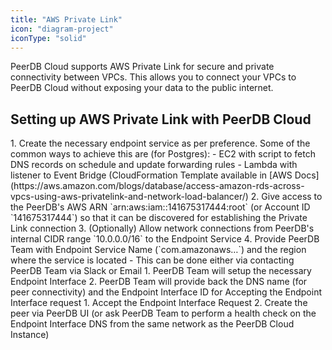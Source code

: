 ```yaml
---
title: "AWS Private Link"
icon: "diagram-project"
iconType: "solid"
---
```



PeerDB Cloud supports AWS Private Link for secure and private connectivity between VPCs.
This allows you to connect your VPCs to PeerDB Cloud without exposing your data to the public internet.

## Setting up AWS Private Link with PeerDB Cloud

<Steps>
    <Step title="Setup Endpoint Service">
        1. Create the necessary endpoint service as per preference. Some of the common ways to achieve this are (for Postgres):
            - EC2 with script to fetch DNS records on schedule and update forwarding rules
            - Lambda with listener to Event Bridge (CloudFormation Template available in [AWS Docs](https://aws.amazon.com/blogs/database/access-amazon-rds-across-vpcs-using-aws-privatelink-and-network-load-balancer/)
        2. Give access to the PeerDB's AWS ARN `arn:aws:iam::141675317444:root` (or Account ID `141675317444`) so that it can be discovered for establishing the Private Link connection
        3. (Optionally) Allow network connections from PeerDB's internal CIDR range `10.0.0.0/16` to the Endpoint Service
        4. Provide PeerDB Team with Endpoint Service Name (`com.amazonaws…`) and the region where the service is located
           - This can be done either via contacting PeerDB Team via Slack or Email
    </Step>
    <Step title="PeerDB Team sets up Endpoint Interface">
        1. PeerDB Team will setup the necessary Endpoint Interface
        2. PeerDB Team will provide back the DNS name (for peer connectivity) and the Endpoint Interface ID for Accepting the Endpoint Interface request
    </Step>
    <Step title="Accept Endpoint Interface Request, Setup Peer">
        1. Accept the Endpoint Interface Request
        2. Create the peer via PeerDB UI (or ask PeerDB Team to perform a health check on the Endpoint Interface DNS from the same network as the PeerDB Cloud Instance)
    </Step>
</Steps>

